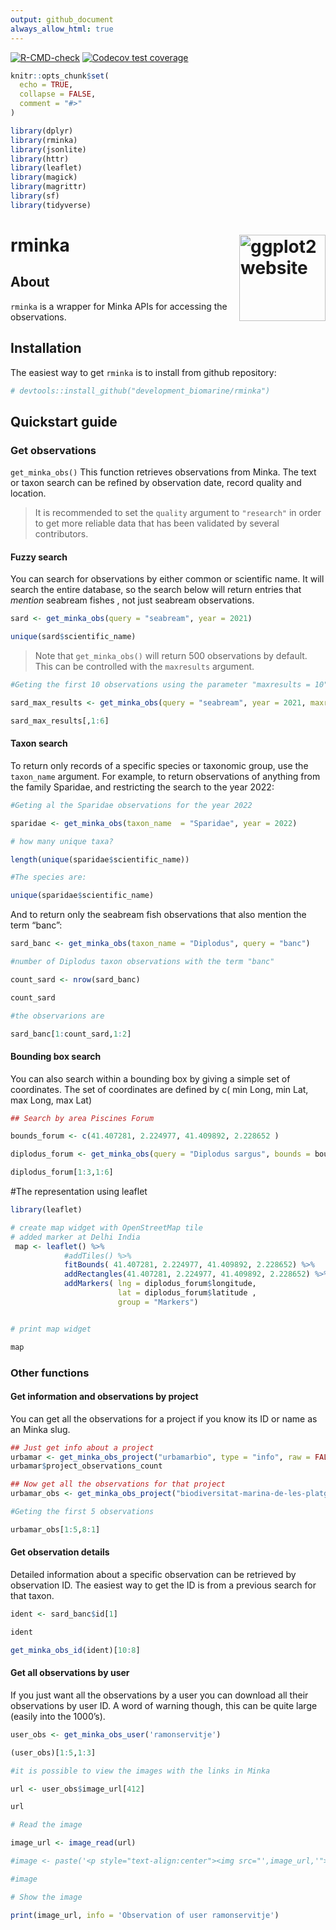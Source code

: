 ```yaml
---
output: github_document
always_allow_html: true
---
```


<!-- README.md is generated from README.Rmd. Please edit that file -->

  <!-- badges: start -->
  [![R-CMD-check](https://github.com/Raiservi/minkar/actions/workflows/R-CMD-check.yaml/badge.svg)](https://github.com/Raiservi/minkar/actions/workflows/R-CMD-check.yaml)
    <!-- badges: start -->
 <!-- badges: start -->
  [![Codecov test coverage](https://codecov.io/gh/Raiservi/minkar/graph/badge.svg)](https://app.codecov.io/gh/Raiservi/minkar)
  <!-- badges: end -->
  <!-- badges: end -->
  
  
  <!-- badges: end -->

```r
knitr::opts_chunk$set(
  echo = TRUE,
  collapse = FALSE,
  comment = "#>"
)
```

```r
library(dplyr)
library(rminka)
library(jsonlite)
library(httr)
library(leaflet)
library(magick)
library(magrittr)
library(sf)
library(tidyverse)
```

# rminka <a href="https://ggplot2.tidyverse.org"><img src="man/figures/minka1.png" align="right" height="138" alt="ggplot2 website" /></a>


## About

`rminka` is a wrapper for Minka APIs for accessing the observations.


## Installation

The easiest way to get `rminka` is to install from github repository:

```r
# devtools::install_github("development_biomarine/rminka")
```

## Quickstart guide

### Get observations

`get_minka_obs()` This function retrieves observations from Minka. The text or taxon search can be refined by observation date, record quality and location.

> It is recommended to set the `quality` argument to `"research"` in order to get more reliable data that has been validated by several contributors.

#### Fuzzy search

You can search for observations by either common or scientific name. It will search the entire  database, so the search below will return entries that _mention_ seabream fishes , not just seabream observations.



```r
sard <- get_minka_obs(query = "seabream", year = 2021)

unique(sard$scientific_name)
```



> Note that `get_minka_obs()` will return 500 observations by default. This can be controlled with the `maxresults` argument.

```r

#Geting the first 10 observations using the parameter "maxresults = 10"

sard_max_results <- get_minka_obs(query = "seabream", year = 2021, maxresults = 10)

sard_max_results[,1:6]
```


#### Taxon search

To return only records of a specific species or taxonomic group, use the `taxon_name` argument. For example, to return observations of anything from the  family Sparidae, and restricting the search to the year 2022:


```r

#Geting al the Sparidae observations for the year 2022

sparidae <- get_minka_obs(taxon_name  = "Sparidae", year = 2022)

# how many unique taxa?

length(unique(sparidae$scientific_name))

#The species are:

unique(sparidae$scientific_name)
```

And to return only the seabream fish observations that also mention the term "banc":


```r
sard_banc <- get_minka_obs(taxon_name = "Diplodus", query = "banc")

#number of Diplodus taxon observations with the term "banc"

count_sard <- nrow(sard_banc)

count_sard

#the observarions are

sard_banc[1:count_sard,1:2]

```


#### Bounding box search

You can also search within a bounding box by giving a simple set of coordinates.
The set of coordinates are defined by c( min Long, min Lat, max Long, max Lat)
 
```r
## Search by area Piscines Forum

bounds_forum <- c(41.407281, 2.224977, 41.409892, 2.228652 )

diplodus_forum <- get_minka_obs(query = "Diplodus sargus", bounds = bounds_forum, year = 2024, month = 5, maxresults = 7)

diplodus_forum[1:3,1:6]


```   
#The representation using leaflet

```r
library(leaflet)

# create map widget with OpenStreetMap tile
# added marker at Delhi India
 map <- leaflet() %>%
            #addTiles() %>%
            fitBounds( 41.407281, 2.224977, 41.409892, 2.228652) %>%
            addRectangles(41.407281, 2.224977, 41.409892, 2.228652) %>%
            addMarkers( lng = diplodus_forum$longitude,
                        lat = diplodus_forum$latitude , 
                        group = "Markers")


# print map widget

map
```  


### Other functions

#### Get information and observations by project

You can get all the observations for a project if you know its ID or name as an Minka slug.


```r
## Just get info about a project
urbamar <- get_minka_obs_project("urbamarbio", type = "info", raw = FALSE)
urbamar$project_observations_count
```


```r
## Now get all the observations for that project
urbamar_obs <- get_minka_obs_project("biodiversitat-marina-de-les-platges-de-sant-adria-del-besos", type = "observations")

#Geting the first 5 observations

urbamar_obs[1:5,8:1]
```


#### Get observation details

Detailed information about a specific observation can be retrieved by observation ID. The easiest way to get the ID is from a previous search for that taxon.


```r
ident <- sard_banc$id[1]

ident

get_minka_obs_id(ident)[10:8]

```


#### Get all observations by user

If you just want all the observations by a user you can download all their observations by user ID. A word of warning though, this can be quite large (easily into the 1000's).


```r

user_obs <- get_minka_obs_user('ramonservitje')

(user_obs)[1:5,1:3]

#it is possible to view the images with the links in Minka

url <- user_obs$image_url[412]

url

# Read the image

image_url <- image_read(url)

#image <- paste('<p style="text-align:center"><img src="',image_url,'"></p>')

#image

# Show the image

print(image_url, info = 'Observation of user ramonservitje')
```

